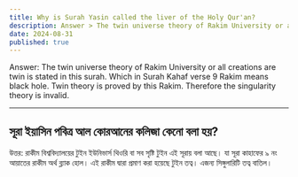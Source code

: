 ```yaml
---
title: Why is Surah Yasin called the liver of the Holy Qur'an?
description: Answer > The twin universe theory of Rakim University or all creations are twin is stated in this surah. Which in Surah Kahaf verse 9 Rakim means black hole. Twin theory is proved by this Rakim. Therefore the singularity theory is invalid.
date: 2024-08-31
published: true
---
```


Answer: The twin universe theory of Rakim University or all creations are twin is stated in this surah. Which in Surah Kahaf verse 9 Rakim means black hole. Twin theory is proved by this Rakim. Therefore the singularity theory is invalid.

---

## সূরা ইয়াসিন পবিত্র আল কোরআনের কলিজা কেনো বলা হয়?

উত্তর: রাকীম বিশ্ববিদ্যালয়ের টুইন ইউনিভার্স থিওরি বা সব সৃষ্টি টুইন এই সূরায় বলা আছে। যা সূরা কাহাফের ৯ নং আয়াতের রাকীম অর্থ ব্ল‍্যাক হোল। এই রাকীম দ্বারা প্রমাণ করা হয়েছে টুইন তত্ব। এজন‍্য সিঙ্গুলারিটি তত্ব বাতিল।  
